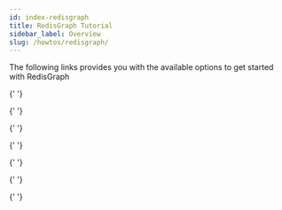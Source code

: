 ```yaml
---
id: index-redisgraph
title: RedisGraph Tutorial
sidebar_label: Overview
slug: /howtos/redisgraph/
---
```



The following links provides you with the available options to get started with RedisGraph

<div class="row">

{' '}

<div class="col">
  <RedisCard
    title="Getting Started with RedisGraph"
    description="Getting Started with RedisGraph"
    page="/howtos/redisgraph/getting-started"
  />
</div>

{' '}

<div class="col">
  <RedisCard
    title="Explore Python Code using RedisGraph"
    description="Explore Python code using RedisGraph"
    page="/howtos/redisgraph/explore-python-code"
  />
</div>

 <div class="col">
    <RedisCard
        title="How to visualize Graph data in Redis using RedisInsight"
        description="RedisGraph using RedisInsight"
        page="/howtos/redisgraph/using-redisinsight"
        />
 </div>
</div>
<div class="row">

{' '}

<div class="col">
  <RedisCard
    title="How to query Graph data in Redis using Python"
    description="RedisGraph using Python"
    page="/howtos/redisgraph/using-python"
  />
</div>

{' '}

<div class="col">
  <RedisCard
    title="How to query Graph data in Redis using Ruby"
    description="RedisGraph using Ruby"
    page="/howtos/redisgraph/using-ruby"
  />
</div>

 <div class="col">
     <RedisCard
        title="How to query Graph data in Redis using JavaScript"
        description="RedisGraph using JavaScript"
        page="/howtos/redisgraph/using-javascript"
        />
</div>
</div>
<div class="row">

{' '}

<div class="col">
  <RedisCard
    title="How to query Graph data in Redis using Go"
    description="RedisGraph using Go"
    page="/howtos/redisgraph/using-go"
  />
</div>

{' '}

<div class="col">
  <RedisCard
    title="How to query Graph data in Redis using Rust"
    description="RedisGraph using Rust"
    page="/howtos/redisgraph/using-rust"
  />
</div>

 <div class="col">
     <RedisCard
        title="How to build Movies database app using RedisGraph and NodeJS"
        description="Building Movies database app using Redis"
        page="/howtos/redisgraph/redisgraphmovies"
        />
 </div>
</div>

 <div class="row">

{' '}

<div class="col">
  <RedisCard
    title="How to build RedisGraph databases from CSV inputs in Easy Steps"
    description="Building RedisGraph databases from CSV Inputs"
    page="/howtos/redisgraph/csvtograph"
  />
</div>

</div>
